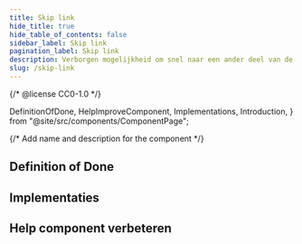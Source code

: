 ```yaml
---
title: Skip link
hide_title: true
hide_table_of_contents: false
sidebar_label: Skip link
pagination_label: Skip link
description: Verborgen mogelijkheid om snel naar een ander deel van de pagina te navigeren zonder gebruik te maken van een muis of touchscreen.
slug: /skip-link
---
```


{/* @license CC0-1.0 */}

  DefinitionOfDone,
  HelpImproveComponent,
  Implementations,
  Introduction,
} from "@site/src/components/ComponentPage";

{/* Add name and description for the component */}


<Introduction component={component} headingLevel={1} description={description} />

## Definition of Done

<DefinitionOfDone component={component} headingLevel={3} />

## Implementaties

<Implementations component={component} headingLevel={3} />

## Help component verbeteren

<HelpImproveComponent component={component} headingLevel={3} />
